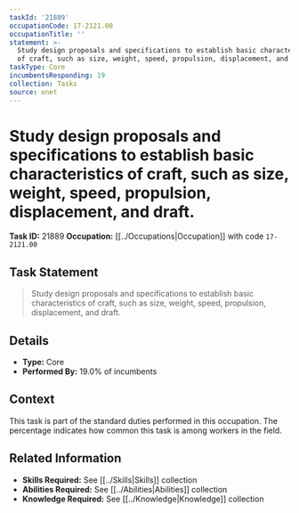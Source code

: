 ```yaml
---
taskId: '21889'
occupationCode: 17-2121.00
occupationTitle: ''
statement: >-
  Study design proposals and specifications to establish basic characteristics
  of craft, such as size, weight, speed, propulsion, displacement, and draft.
taskType: Core
incumbentsResponding: 19
collection: Tasks
source: onet
---
```

# Study design proposals and specifications to establish basic characteristics of craft, such as size, weight, speed, propulsion, displacement, and draft.

**Task ID:** 21889
**Occupation:** [[../Occupations|Occupation]] with code `17-2121.00`

## Task Statement

> Study design proposals and specifications to establish basic characteristics of craft, such as size, weight, speed, propulsion, displacement, and draft.

## Details

- **Type:** Core
- **Performed By:** 19.0% of incumbents

## Context

This task is part of the standard duties performed in this occupation. The percentage indicates how common this task is among workers in the field.

## Related Information

- **Skills Required:** See [[../Skills|Skills]] collection
- **Abilities Required:** See [[../Abilities|Abilities]] collection
- **Knowledge Required:** See [[../Knowledge|Knowledge]] collection
